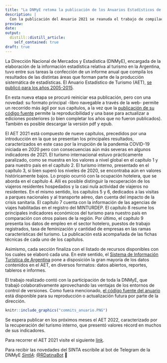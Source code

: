 ---
title: "La DNMyE retoma la publicación de los Anuarios Estadísticos de Turismo"
description: |
  Con la publicación del Anuario 2021 se reanuda el trabajo de compilación de estadísticas del turismo que se realizó entre 2005 y 2015. Esta nueva edición presenta características novedosas en términos de formato, reproducibilidad y contenido.
preview: 
date: 
output:
  distill::distill_article:
    self_contained: true
draft: true
---

La Dirección Nacional de Mercados y Estadística (DNMyE), encargada de la elaboración de la información estadística relativa al turismo en la Argentina, tuvo entre sus tareas la confección de un informe anual que compila los resultados de las distintas áreas que forman parte de la producción sistemática de estadísticas. El Anuario Estadístico de Turismo (AET), [se publicó para los años 2005-2015](https://biblioteca.yvera.tur.ar/).

En esta nueva etapa se procuró reiniciar esa publicación, pero con una novedad: su formato principal -libro navegable a través de la web- permite un recorrido más ágil por sus capítulos, a la vez que la [publicación de su código fuente](https://github.com/dnme-minturdep/anuario_2021) permite la reproducibilidad y una base para actualizar a ediciones posteriores (o bien completar los años que no fueron publicados). También es posible descargar la versión pdf y epub.

El AET 2021 está compuesto de nueve capítulos, precedidos por una introducción en la que se presentan los principales resultados, caracterizados en este caso por la irrupción de la pandemia COVID-19 iniciada en 2020 pero con consecuencias aún más severas en algunos indicadores de 2021. El turismo internacional estuvo prácticamente paralizado, como se muestra en los valores a nivel global en el capítulo 1 y para nuestro país en el capítulo 2. El turismo interno, presentado en el capítulo 3, si bien superó los niveles de 2020, se encontraba aún en valores históricamente bajos. Lo propio ocurrió con la ocupación hotelera, que se aborda en el capítulo 4. Allí es posible distinguir la recuperación de los viajeros residentes hospedados y la casi nula actividad de viajeros no residentes. En el mismo sentido, los capítulos 5 y 6, dedicados a las visitas a parques nacionales y al transporte aéreo, dan cuenta del impacto de la crisis sanitaria. El capítulo 7 cuenta con la información de las agencias de viajes habilitadas en el registro del MINTURDEP. El capítulo 8 resume los principales indicadores económicos del turismo para nuestro país en comparación con otros países de la región. Por último, el capítulo 9 presenta los datos de empleo en el sector hotelero, puestos de trabajo registrados, tasa de feminización y cantidad de empresas en las ramas características del turismo. La publicación está acompañada de las fichas técnicas de cada uno de los capítulos. 

Asimismo, cada sección finaliza con el listado de recursos disponibles con los cuales se elaboró cada una. En este sentido, el [Sistema de Información Turística de Argentina](https://www.yvera.tur.ar/sinta/) pone a disposición la gran mayoría de los datos contenidos en el AET, en diversos formatos: datos abiertos, reportes, tableros e informes.

El trabajo realizado contó con la participación de toda la DNMyE, que trabajó colaborativamente
aprovechando las ventajas de los entornos de control de versiones. Como fuera mencionado, [el código fuente del anuario](https://github.com/dnme-minturdep/anuario_2021) está disponible para su reproducción o actualización futura por parte de la dirección.

```{r echo=F}
knitr::include_graphics("commits_anuario.PNG")
```

Se espera publicar en los próximos meses el AET 2022, caracterizado por la recuperación del turismo interno, que presentó valores récord en muchos de sus indicadores.

Para recorrer el AET 2021 visite el siguiente [link](https://dnme-minturdep.github.io/anuario_2021/).

::: {.infobox}
Para recibir las novedades del SINTA escribíle al bot de Telegram de la DNMyE <a href=‘https://bitacora.yvera.tur.ar/posts/2022-09-08-sintia/’ target=‘_blank’>*SintIA*</a>: <a href=‘https://t.me/RDatinaBot’ target=‘_blank’>@RDatinaBot</a> 🤖
:::
